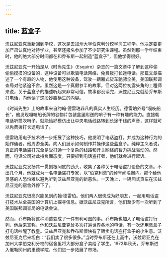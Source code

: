```yaml
---
---
---
```

title: 蓝盒子
---




沃兹尼亚克重新回到学校，这次是去加州大学伯克利分校学习工程学。他决定要更加严肃认真地对待学业，甚至还报名参加了不少研究生课程。虽然到那一学年结束时，他的绝大部分时间都在和乔布斯一起制造“蓝盒子”，但他学得很好。

沃兹尼亚克一开始是从《时尚先生》（Esquire）杂志的一篇文章中了解到这种偷偷偷摸摸的设备的，这种设备可以欺骗电话网络，免费拨打长途电话。那篇文章描述了一个有趣的人物，他使用这种设备，驾驶一辆厢式货车驰骋全美，美国联邦调查局对他紧追不舍。虽然这是一个真假参半的故事，但对这两位初露头角的工程师来说，关于蓝盒子的描述听起来非常可信。故事都没读完，沃兹尼亚克就给乔布斯打电话，向他读了这段妙趣横生的内容。

《时尚先生》上的故事来自约翰·德雷珀非凡的真实人生经历。德雷珀外号“嘎吱船长”，他发现嘎吱船长牌的谷物片包装盒里附送的哨子有一种有趣的能力。直接朝电话听筒吹哨子，就能恰好模仿出让中央电话线路转到长途干线的声音，这样就可以免费拨打长途电话了。

德雷珀用电子技术进一步拓展了这种技巧，他发明了电话盗打，并成为这种行为的始作俑者。他周游全美，向人们展示如何制作并操作这些蓝盒子。纯粹主义者说，真正的电话盗打完全是受打通一个复杂的线路和开关网络的智力挑战驱动的。然而，电话公司对此持负面态度，只要抓到电话盗打者，他们就会进行起诉。

沃兹尼亚克发扬其一贯刨根问底的劲头，收集了各种关于电话盗打设备的文章。不出几个月，他就成为一名电话盗打专家，以“伯克利蓝”的绰号闻名圈内。那个给他灵感的人恐怕难以避免听到沃兹尼亚克的新恶名。一天晚上，一辆厢式货车在沃兹尼亚克的宿舍外停下了。

沃兹尼亚克很高兴能见到约翰·德雷珀。他们两人很快成为好朋友，一起用电话盗打技术从全美国的计算机上探寻信息。据沃兹尼亚克所言，他们至少有一次听到了美国联邦调查局的电话会议。

然而，乔布斯将这种消遣变成了一件有利可图的事。乔布斯也加入了电话盗打行列，他后来宣称，他和沃兹尼亚克曾多次打遍世界各地的电话，有一次还用蓝盒子打电话吵醒了教皇。沃兹尼亚克和乔布斯很快有了贩卖电话盗打盒子的小生意。沃兹尼亚克后来坦白：“我们卖了很多很多。”当时乔布斯还在上高中，沃兹尼亚克在加州大学伯克利分校的宿舍里将大部分盒子卖给了学生。1972年秋天，乔布斯进入俄勒冈州的里德学院，他们进一步拓展了市场。